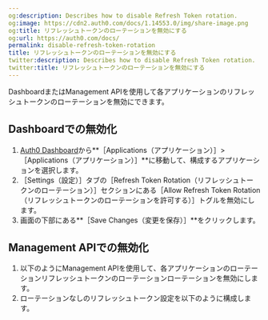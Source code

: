 ```yaml
---
og:description: Describes how to disable Refresh Token rotation.
og:image: https://cdn2.auth0.com/docs/1.14553.0/img/share-image.png
og:title: リフレッシュトークンのローテーションを無効にする
og:url: https://auth0.com/docs/
permalink: disable-refresh-token-rotation
title: リフレッシュトークンのローテーションを無効にする
twitter:description: Describes how to disable Refresh Token rotation.
twitter:title: リフレッシュトークンのローテーションを無効にする
---
```


DashboardまたはManagement APIを使用して各アプリケーションのリフレッシュトークンのローテーションを無効にできます。

## Dashboardでの無効化

1. [Auth0 Dashboard](%24%7Bmanage_url%7D)から**［Applications（アプリケーション）］>［Applications（アプリケーション）］**に移動して、構成するアプリケーションを選択します。
2. ［Settings（設定）］タブの［Refresh Token Rotation（リフレッシュトークンのローテーション）］セクションにある［Allow Refresh Token Rotation（リフレッシュトークンのローテーションを許可する）］トグルを無効にします。
3. 画面の下部にある**［Save Changes（変更を保存）］**をクリックします。

## Management APIでの無効化

1. 以下のようにManagement APIを使用して、各アプリケーションのローテーションリフレッシュトークンのローテーションローテーションを無効にします。
2. ローテーションなしのリフレッシュトークン設定を以下のように構成します。